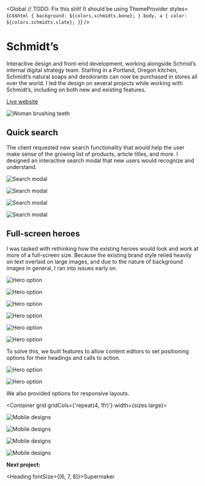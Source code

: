
<SEO title="Schmidt&rsquo;s" />

<Global
  // TODO: Fix this shit! It should be using ThemeProvider
  styles={css`
    html {
      background: ${colors.schmidts.bone};
    }
    body,
    a {
      color: ${colors.schmidts.slate};
    }
  `}
/>

<Container>

# Schmidt&rsquo;s

Interactive design and front-end development, working alongside Schmid&rsquo;s internal digital strategy team. Starting in a Portland, Oregon kitchen, Schmidt&rsquo;s natural soaps and deodorants can now be purchased in stores all over the world. I led the design on several projects while working with Schmidt&rsquo;s, including on both new and existing features.

[Live website](https://schmidts.com/)

</Container>

<Box maxWidth={sizes.small} mx='auto'>

![Woman brushing teeth](../../images/schmidts/woman-smile.jpg)

</Box>

<!-- /// NEW SECTION \\\ -->

<Container text>

## Quick search

The client requested new search functionality that would help the user make sense of the growing list of products, article titles, and more. I designed an interactive search modal that new users would recognize and understand.

</Container>

<Container grid width={sizes.large} mx='auto'>

<!-- TODO: Re-export images to fix transparent bg -->

![Search modal](../../images/schmidts/search-modal-1.png)

![Search modal](../../images/schmidts/search-modal-2.png)

![Search modal](../../images/schmidts/search-modal-3.png)

![Search modal](../../images/schmidts/search-modal-4.png)

</Container>

<!-- /// NEW SECTION \\\ -->

<Container text>

## Full-screen heroes

I was tasked with rethinking how the existing heroes would look and work at more of a full-screen size. Because the existing brand style relied heavily on text overlaid on large images, and due to the nature of background images in general, I ran into issues early on.

</Container>

<Container grid width={sizes.large}>

![Hero option](../../images/schmidts/hero-1.jpg)

![Hero option](../../images/schmidts/hero-5.jpg)

![Hero option](../../images/schmidts/hero-3.jpg)

![Hero option](../../images/schmidts/hero-4.jpg)

![Hero option](../../images/schmidts/hero-2.jpg)

![Hero option](../../images/schmidts/hero-6.jpg)

</Container>

<Container>

To solve this, we built features to allow content editors to set positioning options for their headings and calls to action.

</Container>

<Container grid width={sizes.large}>

![Hero option](../../images/schmidts/options-1.jpg)

![Hero option](../../images/schmidts/options-2.jpg)

</Container>

<Container>

We also provided options for responsive layouts.

</Container>

<Container grid gridCols={'repeat(4, 1fr)'} width={sizes.large}>

![Mobile designs](../../images/schmidts/mobile-1.jpg)

![Mobile designs](../../images/schmidts/mobile-7.jpg)

![Mobile designs](../../images/schmidts/mobile-3.jpg)

![Mobile designs](../../images/schmidts/mobile-4.jpg)

</Container>

<!-- /// NEXT PROJECT \\\ -->

<Container text>

**Next project:**

<Link to='/project/supermaker'>

<Heading fontSize={[6, 7, 8]}>Supermaker</Heading>

</Link>

</Container>
